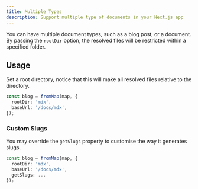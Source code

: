 ```yaml
---
title: Multiple Types
description: Support multiple type of documents in your Next.js app
---
```


You can have multiple document types, such as a blog post, or a document. By
passing the `rootDir` option, the resolved files will be restricted within a
specified folder.

## Usage

Set a root directory, notice that this will make all resolved files relative to the directory.

```ts
const blog = fromMap(map, {
  rootDir: 'mdx',
  baseUrl: '/docs/mdx',
});
```

### Custom Slugs

You may override the `getSlugs` property to customise the way it generates slugs.

```ts
const blog = fromMap(map, {
  rootDir: 'mdx',
  baseUrl: '/docs/mdx',
  getSlugs: ...
});
```
